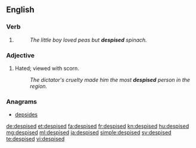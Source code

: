 ==English==

===Verb===
{{head|en|verb form}}

# {{en-past of|despise}}
#: ''The little boy loved peas but '''despised''' spinach.''

===Adjective===
{{en-adj}}
# Hated; viewed with scorn.
#: ''The dictator's cruelty made him the most '''despised''' person in the region.''

===Anagrams===
* [[depsides#English|depsides]]

[[de:despised]]
[[et:despised]]
[[fa:despised]]
[[fr:despised]]
[[kn:despised]]
[[hu:despised]]
[[mg:despised]]
[[ml:despised]]
[[ja:despised]]
[[simple:despised]]
[[sv:despised]]
[[te:despised]]
[[vi:despised]]